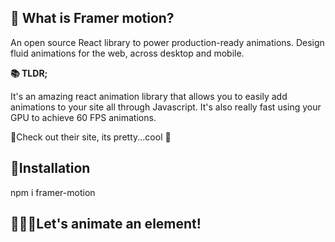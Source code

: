 
## 🤔 What is Framer motion?

An open source React library to power production-ready animations.
Design fluid animations for the web, across desktop and mobile.

<strong>📚 TLDR;</strong>

It's an amazing react animation library that allows you to easily
add animations to your site all through Javascript. It's also really fast using your GPU to achieve 60 FPS animations.

<Link href="https://www.framer.com/motion/">
  🔗Check out their site, its pretty...cool 🧊
</Link>

<GiveMeSomeSpace />

## 🚀Installation

<Highlight language="shell">npm i framer-motion</Highlight>

<GiveMeSomeSpace />

## 🏃🏼‍♀️Let's animate an element!

<Demo>
  <One />
</Demo>
